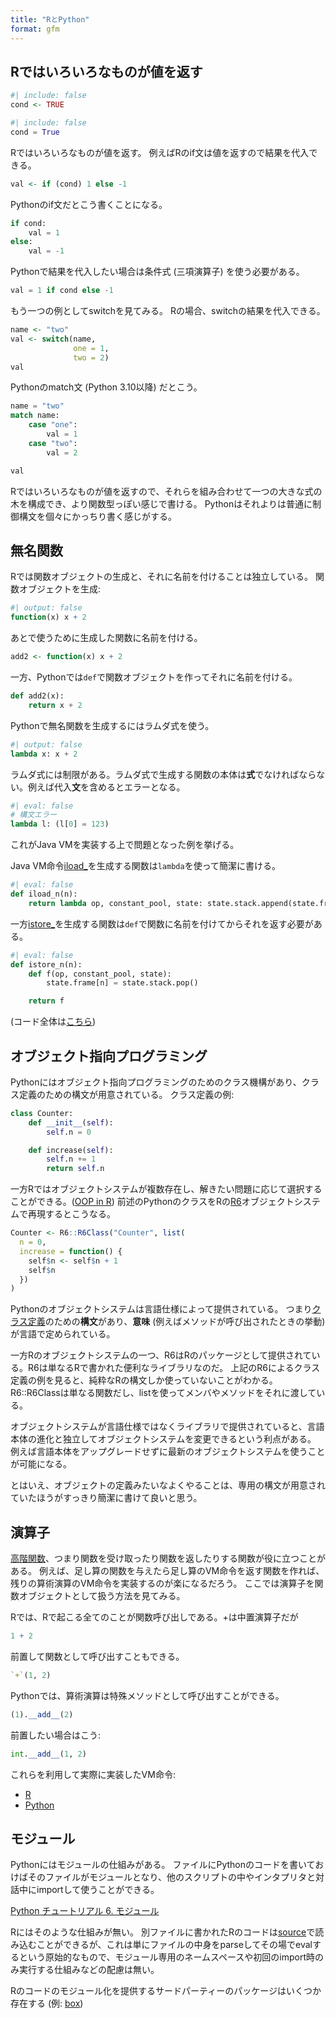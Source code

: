 ```yaml
---
title: "RとPython"
format: gfm
---
```


## Rではいろいろなものが値を返す

```r
#| include: false
cond <- TRUE
```

```python
#| include: false
cond = True
```

Rではいろいろなものが値を返す。
例えばRのif文は値を返すので結果を代入できる。

```r
val <- if (cond) 1 else -1
```

Pythonのif文だとこう書くことになる。

```python
if cond:
    val = 1
else:
    val = -1
```

Pythonで結果を代入したい場合は条件式 (三項演算子) を使う必要がある。

```python
val = 1 if cond else -1
```

もう一つの例としてswitchを見てみる。
Rの場合、switchの結果を代入できる。

```r
name <- "two"
val <- switch(name,
              one = 1,
              two = 2)
val
```

Pythonのmatch文 (Python 3.10以降) だとこう。

```python
name = "two"
match name:
    case "one":
        val = 1
    case "two":
        val = 2

val
```

Rではいろいろなものが値を返すので、それらを組み合わせて一つの大きな式の木を構成でき、より関数型っぽい感じで書ける。
Pythonはそれよりは普通に制御構文を個々にかっちり書く感じがする。

## 無名関数

Rでは関数オブジェクトの生成と、それに名前を付けることは独立している。
関数オブジェクトを生成:

```r
#| output: false
function(x) x + 2
```

あとで使うために生成した関数に名前を付ける。

```r
add2 <- function(x) x + 2
```

一方、Pythonでは`def`で関数オブジェクトを作ってそれに名前を付ける。

```python
def add2(x):
    return x + 2
```

Pythonで無名関数を生成するにはラムダ式を使う。

```python
#| output: false
lambda x: x + 2
```

ラムダ式には制限がある。ラムダ式で生成する関数の本体は**式**でなければならない。例えば代入**文**を含めるとエラーとなる。

```python
#| eval: false
# 構文エラー
lambda l: (l[0] = 123)
```

これがJava VMを実装する上で問題となった例を挙げる。

Java VM命令[iload_<n>](https://docs.oracle.com/javase/specs/jvms/se22/html/jvms-6.html#jvms-6.5.iload_n)を生成する関数は`lambda`を使って簡潔に書ける。

```python
#| eval: false
def iload_n(n):
    return lambda op, constant_pool, state: state.stack.append(state.frame[n])
```

一方[istore_<n>](https://docs.oracle.com/javase/specs/jvms/se22/html/jvms-6.html#jvms-6.5.istore_n)を生成する関数は`def`で関数に名前を付けてからそれを返す必要がある。

```python
#| eval: false
def istore_n(n):
    def f(op, constant_pool, state):
        state.frame[n] = state.stack.pop()

    return f
```

(コード全体は[こちら](https://github.com/igjit/jvmrp/blob/42d17b9e87249e0777bee7e2cb77c38507c1c443/src/jvmrp/operation.py))

## オブジェクト指向プログラミング

Pythonにはオブジェクト指向プログラミングのためのクラス機構があり、クラス定義のための構文が用意されている。
クラス定義の例:

```python
class Counter:
    def __init__(self):
        self.n = 0

    def increase(self):
        self.n += 1
        return self.n
```

一方Rではオブジェクトシステムが複数存在し、解きたい問題に応じて選択することができる。([OOP in R](https://adv-r.hadley.nz/oo.html#oop-in-r))
前述のPythonのクラスをRの[R6](https://r6.r-lib.org/)オブジェクトシステムで再現するとこうなる。

```r
Counter <- R6::R6Class("Counter", list(
  n = 0,
  increase = function() {
    self$n <- self$n + 1
    self$n
  })
)
```

Pythonのオブジェクトシステムは言語仕様によって提供されている。
つまり[クラス定義](https://docs.python.org/ja/3/reference/compound_stmts.html#class-definitions)のための**構文**があり、**意味** (例えばメソッドが呼び出されたときの挙動) が言語で定められている。

一方Rのオブジェクトシステムの一つ、R6はRのパッケージとして提供されている。R6は単なるRで書かれた便利なライブラリなのだ。
上記のR6によるクラス定義の例を見ると、純粋なRの構文しか使っていないことがわかる。R6::R6Classは単なる関数だし、listを使ってメンバやメソッドをそれに渡している。

オブジェクトシステムが言語仕様ではなくライブラリで提供されていると、言語本体の進化と独立してオブジェクトシステムを変更できるという利点がある。
例えば言語本体をアップグレードせずに最新のオブジェクトシステムを使うことが可能になる。

とはいえ、オブジェクトの定義みたいなよくやることは、専用の構文が用意されていたほうがすっきり簡潔に書けて良いと思う。

## 演算子

[高階関数](https://ja.wikipedia.org/wiki/%E9%AB%98%E9%9A%8E%E9%96%A2%E6%95%B0)、つまり関数を受け取ったり関数を返したりする関数が役に立つことがある。
例えば、足し算の関数を与えたら足し算のVM命令を返す関数を作れば、残りの算術演算のVM命令を実装するのが楽になるだろう。
ここでは演算子を関数オブジェクトとして扱う方法を見てみる。

Rでは、Rで起こる全てのことが関数呼び出しである。+は中置演算子だが

```r
1 + 2
```

前置して関数として呼び出すこともできる。

```r
`+`(1, 2)
```

Pythonでは、算術演算は特殊メソッドとして呼び出すことができる。

```python
(1).__add__(2)
```

前置したい場合はこう:

```python
int.__add__(1, 2)
```

これらを利用して実際に実装したVM命令:

- [R](https://github.com/igjit/jvmrr/blob/9bf7aa8fc01b825a11bad39894e8d95fe0f7aeb8/R/operation.R#L79-L89)
- [Python](https://github.com/igjit/jvmrp/blob/42d17b9e87249e0777bee7e2cb77c38507c1c443/src/jvmrp/operation.py#L151-L155)

## モジュール

Pythonにはモジュールの仕組みがある。
ファイルにPythonのコードを書いておけばそのファイルがモジュールとなり、他のスクリプトの中やインタプリタと対話中にimportして使うことができる。

[Python チュートリアル 6. モジュール](https://docs.python.org/ja/3/tutorial/modules.html)

Rにはそのような仕組みが無い。
別ファイルに書かれたRのコードは[source](https://rdrr.io/r/base/source.html)で読み込むことができるが、これは単にファイルの中身をparseしてその場でevalするという原始的なもので、モジュール専用のネームスペースや初回のimport時のみ実行する仕組みなどの配慮は無い。

Rのコードのモジュール化を提供するサードパーティーのパッケージはいくつか存在する (例: [box](https://klmr.me/box/))
